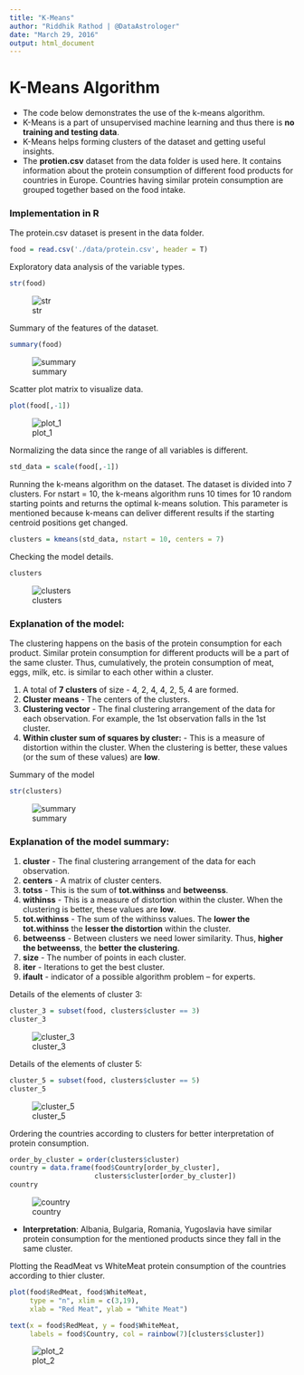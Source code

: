```yaml
---
title: "K-Means"
author: "Riddhik Rathod | @DataAstrologer"
date: "March 29, 2016"
output: html_document
---
```


# K-Means Algorithm

* The code below demonstrates the use of the k-means algorithm. 
* K-Means is a part of unsupervised machine learning and thus there is **no training and testing data**.
* K-Means helps forming clusters of the dataset and getting useful insights.
* The **protien.csv** dataset from the data folder is used here. It contains information about the protein consumption of different food products for countries in Europe. Countries having similar protein consumption are grouped together based on the food intake. 


### Implementation in R

The protein.csv dataset is present in the data folder.
```r
food = read.csv('./data/protein.csv', header = T)
```

Exploratory data analysis of the variable types.
```r
str(food)
```
![str](./data/images/str.png)

Summary of the features of the dataset.
```r
summary(food)
```
![summary](./data/images/summary.png)

Scatter plot matrix to visualize data.
```r
plot(food[,-1])
```
![plot_1](./data/images/plot_1.png)

Normalizing the data since the range of all variables is different. 
```r
std_data = scale(food[,-1])
```

Running the k-means algorithm on the dataset. The dataset is divided into 7 clusters. For nstart = 10, the k-means algorithm runs 10 times for 10 random starting points and returns the optimal k-means solution. This parameter is mentioned because k-means can deliver different results if the starting centroid positions get changed. 
```r
clusters = kmeans(std_data, nstart = 10, centers = 7)
```

Checking the model details. 
```r
clusters
```
![clusters](./data/images/clusters.png)


### Explanation of the model:

The clustering happens on the basis of the protein consumption for each product. Similar protein consumption for different products will be a part of the same cluster. Thus, cumulatively, the protein consumption of meat, eggs, milk, etc. is similar to each other within a cluster. 

1. A total of **7 clusters** of size - 4, 2, 4, 4, 2, 5, 4 are formed.
2. **Cluster means** - The centers of the clusters.
3. **Clustering vector** - The final clustering arrangement of the data for each observation. For example, the 1st observation falls in the 1st cluster.  
4. **Within cluster sum of squares by cluster:** - This is a measure of distortion within the cluster. When the clustering is better, these values (or the sum of these values) are **low**.

Summary of the model
```r
str(clusters)
```
![summary](./data/images/summary_2.png)


### Explanation of the model summary:

1. **cluster** - The final clustering arrangement of the data for each observation.
2. **centers** - A matrix of cluster centers.
3. **totss** - This is the sum of **tot.withinss** and **betweenss**.
4. **withinss** - This is a measure of distortion within the cluster. When the clustering is better, these values are **low**.
5. **tot.withinss** - The sum of the withinss values. The **lower the tot.withinss** the **lesser the distortion** within the cluster.
6. **betweenss** - Between clusters we need lower similarity. Thus, **higher the betweenss**, the **better the clustering**. 
7. **size** - The number of points in each cluster.
8. **iter** - Iterations to get the best cluster.
9. **ifault** - indicator of a possible algorithm problem -- for experts.


Details of the elements of cluster 3:
```r
cluster_3 = subset(food, clusters$cluster == 3)
cluster_3
```
![cluster_3](./data/images/cluster_3.png)


Details of the elements of cluster 5:
```r
cluster_5 = subset(food, clusters$cluster == 5)
cluster_5
```
![cluster_5](./data/images/cluster_5.png)

Ordering the countries according to clusters for better interpretation of protein consumption.
```r
order_by_cluster = order(clusters$cluster)
country = data.frame(food$Country[order_by_cluster], 
                     clusters$cluster[order_by_cluster])
country
```
![country](./data/images/country.png)

* **Interpretation**: Albania, Bulgaria, Romania, Yugoslavia have similar protein consumption for the mentioned products since they fall in the same cluster.

Plotting the ReadMeat vs WhiteMeat protein consumption of the countries according to thier cluster. 
```r
plot(food$RedMeat, food$WhiteMeat, 
     type = "n", xlim = c(3,19), 
     xlab = "Red Meat", ylab = "White Meat")

text(x = food$RedMeat, y = food$WhiteMeat, 
     labels = food$Country, col = rainbow(7)[clusters$cluster])
```
![plot_2](./data/images/plot_2.png)